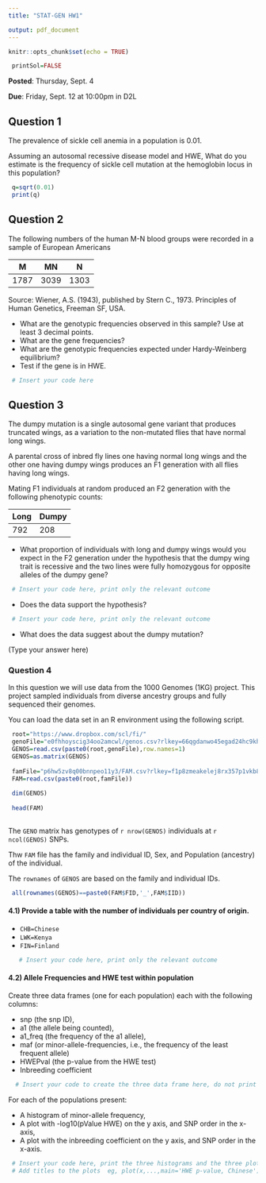 ```yaml
---
title: "STAT-GEN HW1"

output: pdf_document
---
```


```r
knitr::opts_chunk$set(echo = TRUE)
```
```r
 printSol=FALSE
```

**Posted**: Thursday, Sept. 4

**Due**: Friday, Sept. 12 at 10:00pm in D2L



## Question 1

The prevalence of sickle cell anemia in a population is 0.01. 

Assuming an autosomal recessive disease model and HWE, What do you estimate is the frequency of sickle cell mutation at the hemoglobin locus in this population?

```r
 q=sqrt(0.01)
 print(q)

```

## Question 2

The following numbers of the human M-N blood groups were recorded in a sample of European Americans

| M | MN | N |
|----|----|----|
| 1787     |      3039     |       1303 |


Source: Wiener, A.S. (1943), published by Stern C., 1973. Principles of Human Genetics, Freeman SF, USA.

 - What are the genotypic frequencies observed in this sample? Use at least 3 decimal points.
 - What are the gene frequencies?
 - What are the genotypic frequencies expected under Hardy-Weinberg equilibrium?
 - Test if the gene is in HWE.


```r
 # Insert your code here

```


## Question 3

The dumpy mutation is a single autosomal gene variant that produces truncated wings, as a variation to the non-mutated flies that have normal long wings. 

A parental cross of inbred fly lines one having normal long wings and the other one having dumpy wings produces an F1 generation with all flies having long wings. 

Mating F1 individuals at random produced an F2 generation with the following phenotypic counts:

| Long | Dumpy |
|-----|-----|
| 792  |  208 |



  - What proportion of individuals with long and dumpy wings would you expect in the F2 generation under the hypothesis that the dumpy wing trait is recessive and the two lines were fully homozygous for opposite alleles of the dumpy gene?

  
```r
 # Insert your code here, print only the relevant outcome
```

  - Does the data support the hypothesis?
  
  

  
```r
 # Insert your code here, print only the relevant outcome
```
  
  - What does the data suggest about the dumpy mutation?

(Type your answer here)

### Question 4

In this question we will use data from the 1000 Genomes (1KG) project. This project sampled individuals from diverse ancestry groups and fully sequenced their genomes.

You can load the data set in an R environment using the following script.

```r
 root="https://www.dropbox.com/scl/fi/"
 genoFile="e0fhhoyscig34oo2amcwl/genos.csv?rlkey=66qgdanwo45egad24hc9khkkh&dl=1"
 GENOS=read.csv(paste0(root,genoFile),row.names=1)
 GENOS=as.matrix(GENOS)
 
 famFile="p6hw5zv8q00bnnpeo11y3/FAM.csv?rlkey=f1p8zmeakelej8rx357p1vkb8&dl=1"
 FAM=read.csv(paste0(root,famFile))
 
 dim(GENOS)
 
 head(FAM)
   
```


The `GENO` matrix has genotypes of `r nrow(GENOS)` individuals at `r ncol(GENOS)` SNPs.

Thw `FAM` file has the family and individual ID, Sex, and Population (ancestry) of the individual.

The `rownames` of `GENOS` are based on the family and individual IDs.



```r
 all(rownames(GENOS)==paste0(FAM$FID,'_',FAM$IID))
```

#### 4.1) Provide a table with the number of individuals per country of origin.

 - `CHB=Chinese`
 - `LWK=Kenya`
 - `FIN=Finland`
 
```r
   # Insert your code here, print only the relevant outcome

```


#### 4.2) Allele Frequencies and HWE test within population

Create three data frames (one for each population) each with the following columns:

  - snp (the snp ID),
  - a1 (the allele being counted),
  - a1_freq (the frequency of the a1 allele),
  - maf (or minor-allele-frequencies, i.e., the frequency of the least frequent allele)
  - HWEPval (the p-value from the HWE test)
  - Inbreeding coefficient



```r
  # Insert your code to create the three data frame here, do not print any results
```

For each of the populations present:


   - A histogram of minor-allele frequency,
   - A plot with -log10(pValue HWE) on the y axis, and SNP order in the x-axis,
   - A plot with the inbreeding coefficient on the y axis, and SNP order in the x-axis.
   
```r

 # Insert your code here, print the three histograms and the three plots
 # Add titles to the plots  eg, plot(x,...,main='HWE p-value, Chinese')

```
